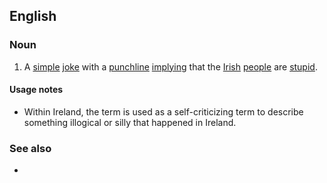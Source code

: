 ==English==

===Noun===
{{en-noun}}

# {{lb|en|humor|Ireland}} A [[simple]] [[joke]] with a [[punchline]] [[imply]]ing that the [[Irish]] [[people]] are [[stupid]].

====Usage notes====
* Within Ireland, the term is used as a self-criticizing term to describe something illogical or silly that happened in Ireland.

===See also===
* {{l|en|Kerryman joke}}